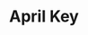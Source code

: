 ---
title: "April Key"
images:
  color: "MUfCHtba5zu7xig8JtBBLeMAPVsDbNf1cXaKgR3hZrIkoGz9"
  item: "MUfCHtba5zu79uxanhgBL758cRPNbnWesMklZIOzFX1gKDox"
type: "key"
crate: "anniversary"
multiinstance: true
multiinstanceuuid: "9894c98f-376d-4bd8-9991-c8b85095875f"
---